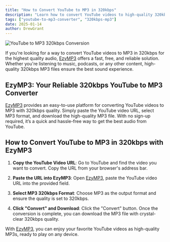 ```yaml
---
title: "How to Convert YouTube to MP3 in 320kbps"
description: "Learn how to convert YouTube videos to high-quality 320kbps MP3 format with ease. Discover the best way to enjoy crystal-clear sound from your favorite YouTube content."
tags: ["youtube-to-mp3-converter", "320kbps-mp3"]
date: 2025-01-14
author: DrewGrant
---
```


![YouTube to MP3 320kbps Conversion](/assets/images/blog/illustration-youtube-to-mp3-converter.webp)

If you're looking for a way to convert YouTube videos to MP3 in 320kbps for the highest quality audio, [EzyMP3](/) offers a fast, free, and reliable solution. Whether you're listening to music, podcasts, or any other content, high-quality 320kbps MP3 files ensure the best sound experience.

## EzyMP3: Your Reliable 320kbps YouTube to MP3 Converter

[EzyMP3](/) provides an easy-to-use platform for converting YouTube videos to MP3 with 320kbps quality. Simply paste the YouTube video URL, select MP3 format, and download the high-quality MP3 file. With no sign-up required, it’s a quick and hassle-free way to get the best audio from YouTube.

## How to Convert YouTube to MP3 in 320kbps with EzyMP3

1. **Copy the YouTube Video URL**: Go to YouTube and find the video you want to convert. Copy the URL from your browser's address bar.

2. **Paste the URL into EzyMP3**: Open [EzyMP3](/), paste the YouTube video URL into the provided field.

3. **Select MP3 320kbps Format**: Choose MP3 as the output format and ensure the quality is set to 320kbps.

4. **Click "Convert" and Download**: Click the "Convert" button. Once the conversion is complete, you can download the MP3 file with crystal-clear 320kbps quality.

With [EzyMP3](/), you can enjoy your favorite YouTube videos as high-quality MP3s, ready to play on any device.

